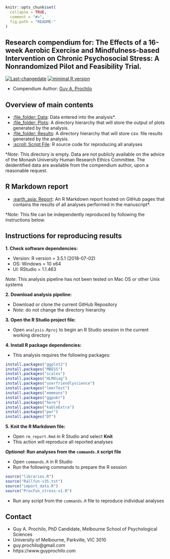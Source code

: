 <!-- rmarkdown v1 -->

```r
knitr::opts_chunk$set(
  collapse = TRUE,
  comment = "#>",
  fig.path = "README-"
)
```
## Research compendium for: The Effects of a 16-week Aerobic Exercise and Mindfulness-based Intervention on Chronic Psychosocial Stress: A Nonrandomized Pilot and Feasibility Trial.

[![Last-changedate](https://img.shields.io/badge/last%20change-`r gsub('-', '--', Sys.Date())`-brightgreen.svg)](https://github.com/adamhsparks/rice.awd.pests/commits/master)
[![minimal R version](https://img.shields.io/badge/R%3E%3D-`r as.character(getRversion())`-brightgreen.svg)](https://cran.r-project.org/)

* Compendium Author: [Guy A. Prochilo](http://www.guyprochilo.com)

<!--- 
## Citation

This [research compendium](https://doi.org/10.1080/00031305.2017.1375986) accompanies the paper: 

> Memarzadeh, M., & Boettiger, C. (2019). Resolving the Measurement Uncertainty Paradox in Ecological Management. The American Naturalist, 193(5). https://doi.org/10.1086/702704

An open-access version of the paper is available as a preprint on arXiv: <https://arxiv.org/abs/1812.11184>, or directly from the `manuscripts` directory included here.
--->

## Overview of main contents

- [:file_folder: Data](/data): Data entered into the analysis*.
- [:file_folder: Plots](/plots): A directory hierarchy that will store the output of plots generated by the analysis.
- [:file_folder: Results](/results): A directory hierarchy that will store csv. file results  generated by the analysis.
- [:scroll: Script File](/ProcFun_stress-v1.R): R source code for reproducing all analyses

*_Note_: This directory is empty. Data are not publicly available on the advice of the Monash University Human Research Ethics Committee. The deidentified data are available from the compendium author, upon a reasonable request. 

## R Markdown report

- [:earth_asia: Report](http://gprochilo.github.io/stress_trial): An R Markdown report hosted on GitHub pages that contains the results of all analyses performed in the manuscript*.

*_Note_: This file can be independently reproduced by following the instructions below.

## Instructions for reproducing results

**1. Check software dependencies:**

* Version:  R version = 3.5.1 (2018-07-02)
* OS:       Windows = 10 x64    
* UI:       RStudio = 1.1.463

_Note_: This analysis pipeline has not been tested on Mac OS or other Unix systems

**2. Download analysis pipeline:**

* Download or clone the current GitHub Repository
* _Note_: do not change the directory hierarchy

**3. Open the R Studio project file:**

* Open `analysis.Rproj` to begin an R Studio session in the current working directory

**4. Install R package dependencies:**

* This analysis requires the following packages:

```r
install.packages("ggplot2")
install.packages("MBESS")
install.packages("scales")
install.packages("HLMdiag")
install.packages("userfriendlyscience")
install.packages("lmerTest")
install.packages("emmeans")
install.packages("ggpubr")
install.packages("here")
install.packages("kableExtra")
install.packages("pwr")
install.packages("DT")
```

**5. Knit the R Markdown file:**

* Open `rm_report.Rmd` in R Studio and select **Knit**
* This action will reproduce all reported analyses

**_Optional_: Run analyses from the `commands.R` script file**

* Open `commands.R` in R Studio
* Run the following commands to prepare the R session

```r
source("libraries.R")
source("Rallfun-v35.txt")
source("import_data.R")
source("ProcFun_stress-v1.R")
```

* Run any script from the `commands.R` file to reproduce individual analyses

## Contact
* Guy A. Prochilo, PhD Candidate, Melbourne School of Psychological Sciences
* University of Melbourne, Parkville, VIC 3010
* guy.prochilo@gmail.com
* https://www.guyprochilo.com